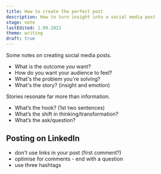 ```yaml
---
title: How to create the perfect post
description: How to turn insight into a social media post
stage: note
lastEdited: 1.09.2022
theme: writing
draft: true
---
```



Some notes on creating social media posts.

- What is the outcome _you_ want?
- How do you want your audience to feel?
- What's the problem you're solving?
- What's the story? (insight and emotion)

Stories resonate far more than information.

- What’s the hook? (1st two sentences)
- What’s the shift in thinking/transformation?
- What’s the ask/question?

## Posting on LinkedIn

- don't use links in your post (first comment?)
- optimise for comments - end with a question
- use three hashtags

<ReadMore theme={frontmatter.theme} title={frontmatter.title} />
